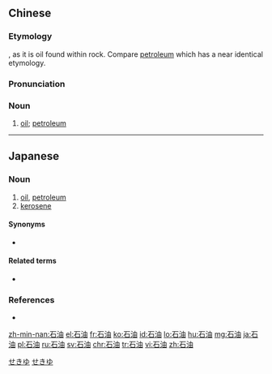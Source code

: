 ==Chinese==
{{zh-forms}}

===Etymology===
{{zh-compound|石|油|rock|oil}}, as it is oil found within rock. Compare [[petroleum]] which has a near identical etymology.

===Pronunciation===
{{zh-pron
|m=shíyóu
|ma=Zh-shíyóu.ogg
|c=sek6 jau4
|h=pfs=sa̍k-yù
|mn=chio̍h-iû
|w=5zaq hhieu
|cat=n
}}

===Noun===
{{zh-noun}}

# [[oil]]; [[petroleum]]
#: {{zh-x|石油 鑽塔|[[oil rig|'''oil''' rig]]}}
#: {{zh-x|石油 鑽台|[[oil rig|'''oil''' rig]]}}

{{zh-cat|Liquids|Organic chemistry|Elementary}}

----

==Japanese==
{{ja-kanjitab|せき|ゆ|yomi=on}}

===Noun===
{{ja-noun|せきゆ}}

# [[oil]], [[petroleum]]
# [[kerosene]]

====Synonyms====
* {{ja-r|原油|げんゆ|gloss=[[crude oil]]}}

====Related terms====
* {{ja-r|灯油|とうゆ|gloss=[[kerosene]]}}

===References===
* {{R:Shogakukan}}

[[Category:ja:Liquids|せきゆ]]
[[Category:ja:Natural resources|せきゆ]]

[[zh-min-nan:石油]]
[[el:石油]]
[[fr:石油]]
[[ko:石油]]
[[id:石油]]
[[lo:石油]]
[[hu:石油]]
[[mg:石油]]
[[ja:石油]]
[[pl:石油]]
[[ru:石油]]
[[sv:石油]]
[[chr:石油]]
[[tr:石油]]
[[vi:石油]]
[[zh:石油]]